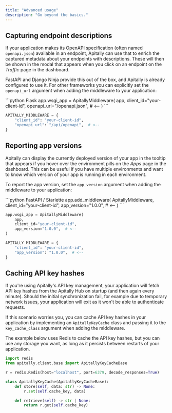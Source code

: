 ```yaml
---
title: "Advanced usage"
description: "Go beyond the basics."
---
```


## Capturing endpoint descriptions

If your application makes its OpenAPI specification (often named `openapi.json`) available in an endpoint, Apitally can use that to enrich the captured metadata about your endpoints with descriptions.
These will then be shown in the modal that appears when you click on an endpoint on the _Traffic_ page in the dashboard.

FastAPI and Django Ninja provide this out of the box, and Apitally is already configured to use it.
For other frameworks you can explicitly set the `openapi_url` argument when adding the middleware to your application:

<CodeGroup>
```python Flask
app.wsgi_app = ApitallyMiddleware(
    app,
    client_id="your-client-id",
    openapi_url="/openapi.json",  # <--
)
```

```python Django
APITALLY_MIDDLEWARE = {
    "client_id": "your-client-id",
    "openapi_url": "/api/openapi",  # <--
}
```
</CodeGroup>

## Reporting app versions

Apitally can display the currently deployed version of your app in the tooltip that appears if you hover over the environment pills on the _Apps_ page in the dashboard.
This can be useful if you have multiple environments and want to know which version of your app is running in each environment.

To report the app version, set the `app_version` argument when adding the middleware to your application:

<CodeGroup>
```python FastAPI / Starlette
app.add_middleware(
    ApitallyMiddleware,
    client_id="your-client-id",
    app_version="1.0.0",  # <--
)
```

```python Flask
app.wsgi_app = ApitallyMiddleware(
    app,
    client_id="your-client-id",
    app_version="1.0.0",  # <--
)
```

```python Django
APITALLY_MIDDLEWARE = {
    "client_id": "your-client-id",
    "app_version": "1.0.0",  # <--
}
```
</CodeGroup>

## Caching API key hashes

If you're using Apitally's API key management, your application will fetch API key hashes from the Apitally Hub on startup (and then again every minute).
Should the initial synchronization fail, for example due to temporary network issues, your application will exit as it won't be able to authenticate requests.

If this scenario worries you, you can cache API key hashes in your application by implementing an `ApitallyKeyCache` class and passing it to the `key_cache_class` argument when adding the middleware.

The example below uses Redis to cache the API key hashes, but you can use any storage you want, as long as it persists between restarts of your application.

```python
import redis
from apitally.client.base import ApitallyKeyCacheBase

r = redis.Redis(host="localhost", port=6379, decode_responses=True)

class ApitallyKeyCache(ApitallyKeyCacheBase):
    def store(self, data: str) -> None:
        r.set(self.cache_key, data)

    def retrieve(self) -> str | None:
        return r.get(self.cache_key)
```
